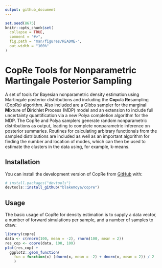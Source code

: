 ```yaml
---
output: github_document
---
```


<!-- README.md is generated from README.Rmd. Please edit that file -->

```r
set.seed(8675)
knitr::opts_chunk$set(
  collapse = TRUE,
  comment = "#>",
  fig.path = "man/figures/README-",
  out.width = "100%"
)
```

# CopRe Tools for Nonparametric Martingale Posterior Sampling

<!-- badges: start -->
<!-- badges: end -->

A set of tools for Bayesian nonparametric density estimation using Martingale
posterior distributions and including the **Cop**ula **Re**sampling (CopRe)
algorithm. Also included are a Gibbs sampler for the marginal **M**ixture of
**D**irichlet **P**rocess (MDP) model and an extension to include full
uncertainty quantification via a new Polya completion algorithm for the MDP. The
CopRe and Polya samplers generate random nonparametric distributions as output,
leading to complete nonparametric inference on posterior summaries. Routines for
calculating arbitrary functionals from the sampled distributions are included as
well as an important algorithm for finding the number and location of modes,
which can then be used to estimate the clusters in the data using, for example,
k-means.

## Installation

You can install the development version of CopRe from
[GitHub](https://github.com/blakemoya/copre) with:

``` r
# install.packages("devtools")
devtools::install_github("blakemoya/copre")
```

## Usage

The basic usage of CopRe for density estimation is to supply a data vector, a
number of forward simulations per sample, and a number of samples to draw:

```r
library(copre)
data <- c(rnorm(100, mean = -2), rnorm(100, mean = 2))
res_cop <- copre(data, 100, 100)
plot(res_cop) +
  ggplot2::geom_function(
    fun = function(x) (dnorm(x, mean = -2) + dnorm(x, mean = 2)) / 2
    )
```
